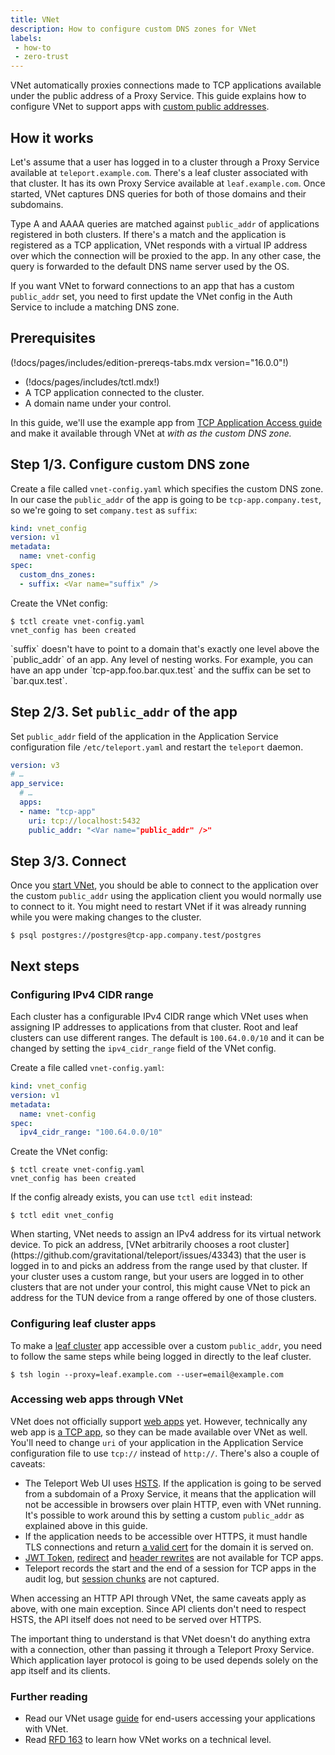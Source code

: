 ```yaml
---
title: VNet
description: How to configure custom DNS zones for VNet
labels:
 - how-to
 - zero-trust
---
```


VNet automatically proxies connections made to TCP applications available under the public address
of a Proxy Service. This guide explains how to configure VNet to support apps with [custom public
addresses](connecting-apps.mdx#customize-public-address).

## How it works

Let's assume that a user has logged in to a cluster through a Proxy Service available at
`teleport.example.com`. There's a leaf cluster associated with that cluster. It has its own Proxy
Service available at `leaf.example.com`. Once started, VNet captures DNS queries for both of those
domains and their subdomains.

Type A and AAAA queries are matched against `public_addr` of applications registered in both
clusters. If there's a match and the application is registered as a TCP application, VNet responds
with a virtual IP address over which the connection will be proxied to the app. In any other
case, the query is forwarded to the default DNS name server used by the OS.

If you want VNet to forward connections to an app that has a custom `public_addr` set, you need
to first update the VNet config in the Auth Service to include a matching DNS zone.

## Prerequisites

(!docs/pages/includes/edition-prereqs-tabs.mdx version="16.0.0"!)

- (!docs/pages/includes/tctl.mdx!)
- A TCP application connected to the cluster.
- A domain name under your control.

In this guide, we'll use the example app from [TCP Application Access guide](tcp.mdx) and make it
available through VNet at <Var name="public_addr" initial="tcp-app.company.test"/> with
<Var name="suffix" initial="company.test" /> as the custom DNS zone.

## Step 1/3. Configure custom DNS zone

Create a file called `vnet-config.yaml` which specifies the custom DNS zone. In our case the
`public_addr` of the app is going to be `tcp-app.company.test`, so we're going to set
`company.test` as `suffix`:

```yaml
kind: vnet_config
version: v1
metadata:
  name: vnet-config
spec:
  custom_dns_zones:
  - suffix: <Var name="suffix" />
```

Create the VNet config:

```code
$ tctl create vnet-config.yaml
vnet_config has been created
```

<Admonition type="note" title="Relationship between suffix and public_addr">
`suffix` doesn't have to point to a domain that's exactly one level above the `public_addr` of an
app. Any level of nesting works. For example, you can have an app under `tcp-app.foo.bar.qux.test`
and the suffix can be set to `bar.qux.test`.
</Admonition>

## Step 2/3. Set `public_addr` of the app

Set `public_addr` field of the application in the Application Service configuration file
`/etc/teleport.yaml` and restart the `teleport` daemon.

```yaml
version: v3
# …
app_service:
  # …
  apps:
  - name: "tcp-app"
    uri: tcp://localhost:5432
    public_addr: "<Var name="public_addr" />"
```

## Step 3/3. Connect

Once you [start VNet](../../../connect-your-client/vnet.mdx), you should be able to connect to the
application over the custom `public_addr` using the application client you would normally use to
connect to it. You might need to restart VNet if it was already running while you were making
changes to the cluster.

```code
$ psql postgres://postgres@tcp-app.company.test/postgres
```

## Next steps

### Configuring IPv4 CIDR range

Each cluster has a configurable IPv4 CIDR range which VNet uses when assigning IP addresses to
applications from that cluster. Root and leaf clusters can use different ranges. The default is
`100.64.0.0/10` and it can be changed by setting the `ipv4_cidr_range` field of the VNet config.

Create a file called `vnet-config.yaml`:

```yaml
kind: vnet_config
version: v1
metadata:
  name: vnet-config
spec:
  ipv4_cidr_range: "100.64.0.0/10"
```

Create the VNet config:

```code
$ tctl create vnet-config.yaml
vnet_config has been created
```

If the config already exists, you can use `tctl edit` instead:

```
$ tctl edit vnet_config
```

<Admonition type="note" title="IPv4 address of the TUN device">
When starting, VNet needs to assign an IPv4 address for its virtual network device. To pick an
address, [VNet arbitrarily chooses a root
cluster](https://github.com/gravitational/teleport/issues/43343) that the user is logged in to and
picks an address from the range used by that cluster. If your cluster uses a custom range, but your
users are logged in to other clusters that are not under your control, this might cause VNet to pick
an address for the TUN device from a range offered by one of those clusters.
</Admonition>

### Configuring leaf cluster apps

To make a [leaf cluster](../../../zero-trust-access/management/admin/trustedclusters.mdx) app accessible over a custom
`public_addr`, you need to follow the same steps while being logged in directly to the leaf cluster.

```code
$ tsh login --proxy=leaf.example.com --user=email@example.com
```

### Accessing web apps through VNet

VNet does not officially support [web apps](connecting-apps.mdx) yet. However, technically any web
app is [a TCP app](tcp.mdx), so they can be made available over VNet as well. You'll need to change
`uri` of your application in the Application Service configuration file to use `tcp://` instead of
`http://`. There's also a couple of caveats:

- The Teleport Web UI uses [HSTS](https://developer.mozilla.org/en-US/docs/Web/HTTP/Headers/Strict-Transport-Security).
  If the application is going to be served from a subdomain of a Proxy Service, it means that the
  application will not be accessible in browsers over plain HTTP, even with VNet running. It's
  possible to work around this by setting a custom `public_addr` as explained above in this guide.
- If the application needs to be accessible over HTTPS, it must handle TLS connections and return [a valid
  cert](connecting-apps.mdx#step-23-optional-configure-tls-and-dns-for-your-web-applications) for the domain it is served on.
- [JWT Token](../jwt/introduction.mdx), [redirect](connecting-apps.mdx#rewrite-redirect) and
  [header rewrites](connecting-apps.mdx#headers-passthrough) are not available for TCP apps.
- Teleport records the start and the end of a session for TCP apps in the audit log, but [session
  chunks](../../../reference/architecture/session-recording.mdx) are not captured.

When accessing an HTTP API through VNet, the same caveats apply as above, with one main exception.
Since API clients don't need to respect HSTS, the API itself does not need to be served over HTTPS.

The important thing to understand is that VNet doesn't do anything extra with a connection, other
than passing it through a Teleport Proxy Service. Which application layer protocol is going to be
used depends solely on the app itself and its clients.

### Further reading

- Read our VNet usage [guide](../../../connect-your-client/vnet.mdx) for end-users
  accessing your applications with VNet.
- Read [RFD 163](https://github.com/gravitational/teleport/blob/master/rfd/0163-vnet.md) to learn how VNet works on a technical level.
